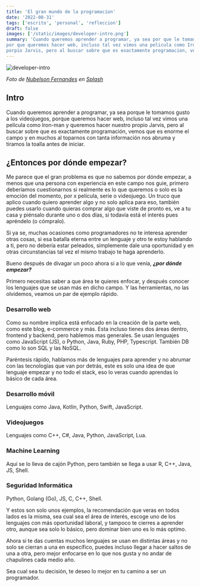 ```yaml
---
title: 'El gran mundo de la programacíon'
date: '2022-08-31'
tags: ['escrito', 'personal', 'refleccion']
draft: false
images: ['/static/images/developer-intro.png']
summary: 'Cuando queremos aprender a programar, ya sea por que le tomamos gusto a los videojuegos,
por que queremos hacer web, incluso tal vez vimos una pelicula como Iron-man y queremos hacer nuestro 
porpio Jarvis, pero al buscar sobre que es exactamente programacion, vemos que es enorme el campo...'
---
```


![developer-intro](/static/images/developer-intro.png)

_Foto de [Nubelson Fernandes](https://unsplash.com/es/fotos/-Xqckh_XVU4) en [Splash](https://unsplash.com/)_

## Intro

Cuando queremos aprender a programar, ya sea porque le tomamos gusto a los videojuegos,
porque queremos hacer web, incluso tal vez vimos una película como Iron-man y queremos hacer nuestro
propio Jarvis, pero al buscar sobre que es exactamente programación, vemos que es enorme el campo
y en muchos al toparnos con tanta información nos abruma y tiramos la toalla antes de iniciar.

## ¿Entonces por dónde empezar?

Me parece que el gran problema es que no sabemos por dónde empezar, a menos que una persona con experiencia en este
campo nos guie, primero deberíamos cuestionarnos si realmente es lo que queremos o solo es la emoción del momento,
por x película, serie o videojuego. Un truco que aplico cuando quiero aprender algo y no solo aplica para eso, también
puedes usarlo cuando quieras comprar algo que viste de pronto es, ve a tu casa y piénsalo durante uno o dos días,
si todavía está el interés pues apréndelo (o cómpralo).

Si ya se, muchas ocasiones como programadores no te interesa aprender otras cosas, si esa batalla eterna entre un lenguaje y otro
te estoy hablando a ti, pero no debería estar peleados, simplemente dale una oportunidad y en otras circunstancias tal vez el mismo
trabajo te haga aprenderlo.

Bueno después de divagar un poco ahora si a lo que venía, **_¿por dónde empezar?_**

Primero necesitas saber a que área te quieres enfocar, y después conocer los lenguajes que se usan más en dicho campo.
Y las herramientas, no las olvidemos, veamos un par de ejemplo rápido.

### Desarrollo web

Como su nombre implica está enfocado en la creación de la parte web, como este blog, e-commerce y más.
Esta incluso tienes dos áreas dentro, frontend y backend, pero hablemos mas generales. Se usan lenguajes como JavaScript (JS), o Python,
Java, Ruby, PHP, Typescript. También DB como lo son SQL y las NoSQL.

Paréntesis rápido, hablamos más de lenguajes para aprender y no abrumar con las tecnologías que van por detrás,
este es solo una idea de que lenguaje empezar y no todo el stack, eso lo veras cuando aprendas lo básico de cada área.

### Desarrollo móvil

Lenguajes como Java, Kotlin, Python, Swift, JavaScript.

### Videojuegos

Lenguajes como C++, C#, Java, Python, JavaScript, Lua.

### Machine Learning

Aquí se lo lleva de cajón Python, pero también se llega a usar R, C++, Java, JS, Shell.

### Seguridad Informática

Python, Golang (Go), JS, C, C++, Shell.

Y estos son solo unos ejemplos, la recomendación que veras en todos lados es la misma, sea cual sea el área de interés,
escoge uno de los lenguajes con más oportunidad laboral, y tampoco te cierres a aprender otro, aunque sea solo lo básico,
pero dominar bien uno es lo más optimo.

Ahora si te das cuentas muchos lenguajes se usan en distintas áreas y no solo se cierran a una en específico,
puedes incluso llegar a hacer saltos de una a otra, pero mejor enfocarse en lo que nos gusta y no andar de chapulines cada medio
año.

Sea cual sea tu decisión, te deseo lo mejor en tu camino a ser un programador.
